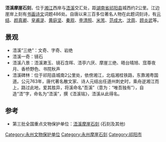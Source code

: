 {{文物保护单位
| 级别 = 全国
| 图片 = 
| 名称 = 浯溪摩崖石刻
| 编号 = 3-173
| 分类 = 石刻及其他
| 时代 = [[唐|唐]]至[[清|清]]
| 所在 = [[湖南省|湖南省]][[祁阳县|祁阳县]]
| 登录 = 1988年
| Cat = 湖南全国重点文物保护单位
}}

'''浯溪摩崖石刻'''，位于[[湘江|湘江]]西岸与[[浯溪|浯溪]]交汇处，距[[湖南省|湖南省]][[祁阳县|祁阳县]]城西约2公里。江边崖岸上刻有[[书|书]][[画|画]][[诗|诗]][[文|文]]词题486处。自唐以来三百多位著名人物在此题词刻诗，有[[元结|元结]]、[[颜真卿|颜真卿]]、[[皇甫湜|皇甫湜]]、[[黄庭坚|黄庭坚]]、[[秦观|秦观]]、[[李清照|李清照]]、[[米芾|米芾]]、[[范成大|范成大]]、[[沈周|沈周]]、[[顾炎武|顾炎武]]等。

==景观==
* 浯溪“三绝”：文奇、字奇、岩绝
* 浯溪一奇：镜石
* 浯溪八景：浯溪漱玉、镜石含晖、浯亭六厌、摩崖三绝、晤台晴旭、窊尊夜月、香桥野色、书院秋声
* 浯溪碑林：位于祁阳县城南2公里处，依傍湘江，北临湘桂铁路，东靠湘粤国道。公元763年，唐代著名散文家、诗人元结出任道州刺史时，乘舟逆湘江而上，路过此地，爱其胜异，将溪命名“吾溪”（意为：“唯吾独有”），自造“浯”字，命名为“浯溪”，撰《浯溪铭》，浯溪从此得名。

==参考 ==
* 第三批全国重点文物保护单位：[http://www.godpp.gov.cn/wmzh/2008-01/22/content_12287607.htm 浯溪摩崖石刻] {{Wayback|url=http://www.godpp.gov.cn/wmzh/2008-01/22/content_12287607.htm |date=20090510110803 }} (石刻及其他)


{{湖南小作品}}
{{湖南全国重点文物保护单位}}
[[Category:永州文物保护单位|Category:永州文物保护单位]]
[[Category:永州摩崖石刻|Category:永州摩崖石刻]]
[[Category:祁阳市|Category:祁阳市]]